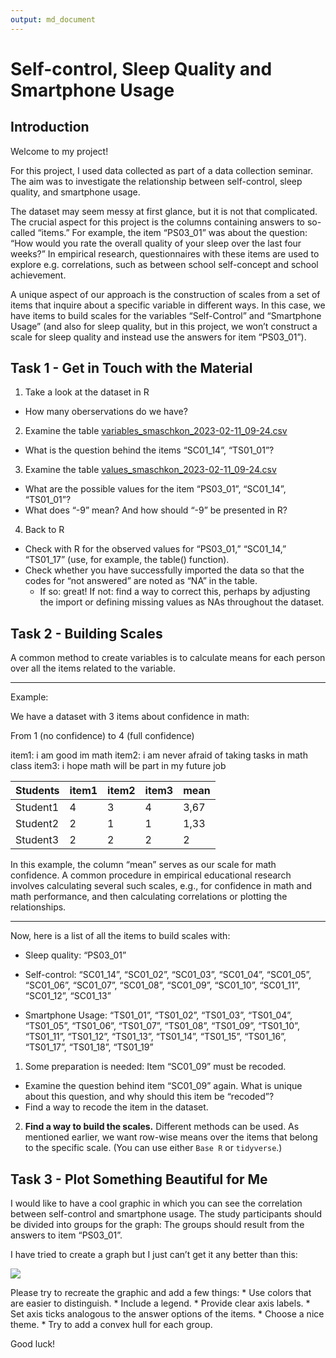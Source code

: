 ```yaml
---
output: md_document
---
```


# Self-control, Sleep Quality and Smartphone Usage

## Introduction

Welcome to my project!

For this project, I used data collected as part of a data collection
seminar. The aim was to investigate the relationship between
self-control, sleep quality, and smartphone usage.

The dataset may seem messy at first glance, but it is not that
complicated. The crucial aspect for this project is the columns
containing answers to so-called "items." For example, the item "PS03_01"
was about the question: "How would you rate the overall quality of your
sleep over the last four weeks?" In empirical research, questionnaires
with these items are used to explore e.g. correlations, such as between
school self-concept and school achievement.

A unique aspect of our approach is the construction of scales from a set
of items that inquire about a specific variable in different ways. In
this case, we have items to build scales for the variables
"Self-Control" and "Smartphone Usage" (and also for sleep quality, but
in this project, we won't construct a scale for sleep quality and
instead use the answers for item "PS03_01").

## Task 1 - Get in Touch with the Material

1) Take a look at the dataset in R

  * How many oberservations do we have?

2) Examine the table
    [variables_smaschkon_2023-02-11_09-24.csv](variables_smaschkon_2023-02-11_09-24.csv)

  * What is the question behind the items "SC01_14", "TS01_01"?

3)  Examine the table
    [values_smaschkon_2023-02-11_09-24.csv](values_smaschkon_2023-02-11_09-24.csv)

  * What are the possible values for the item "PS03_01", "SC01_14",
    "TS01_01"?
  * What does "-9" mean? And how should "-9" be presented in R?

4)  Back to R

  * Check with R for the observed values for "PS03_01," "SC01_14,"
    "TS01_17" (use, for example, the table() function).
  * Check whether you have successfully imported the data so that the
    codes for "not answered" are noted as "NA" in the table.
    *   If so: great! If not: find a way to correct this, perhaps by
        adjusting the import or defining missing values as NAs
        throughout the dataset.

## Task 2 - Building Scales

A common method to create variables is to calculate means for each
person over all the items related to the variable.

------------------------------------------------------------------------

Example:

We have a dataset with 3 items about confidence in math:

From 1 (no confidence) to 4 (full confidence)

item1: i am good im math item2: i am never afraid of taking tasks in
math class item3: i hope math will be part in my future job

| Students | item1 | item2 | item3 | mean |
|----------|-------|-------|-------|------|
| Student1 | 4     | 3     | 4     | 3,67 |
| Student2 | 2     | 1     | 1     | 1,33 |
| Student3 | 2     | 2     | 2     | 2    |

In this example, the column "mean" serves as our scale for math
confidence. A common procedure in empirical educational research
involves calculating several such scales, e.g., for confidence in math
and math performance, and then calculating correlations or plotting the
relationships.

------------------------------------------------------------------------

Now, here is a list of all the items to build scales with:

* Sleep quality: "PS03_01"

* Self-control: "SC01_14", "SC01_02", "SC01_03", "SC01_04", "SC01_05",
    "SC01_06", "SC01_07", "SC01_08", "SC01_09", "SC01_10", "SC01_11",
    "SC01_12", "SC01_13"

* Smartphone Usage: "TS01_01", "TS01_02", "TS01_03", "TS01_04",
    "TS01_05", "TS01_06", "TS01_07", "TS01_08", "TS01_09", "TS01_10",
    "TS01_11", "TS01_12", "TS01_13", "TS01_14", "TS01_15", "TS01_16",
    "TS01_17", "TS01_18", "TS01_19"


1)  Some preparation is needed: Item "SC01_09" must be recoded.

  * Examine the question behind item "SC01_09" again. What is unique
    about this question, and why should this item be "recoded"?
  * Find a way to recode the item in the dataset.

2) **Find a way to build the scales.** Different methods can be used.
    As mentioned earlier, we want row-wise means over the items that
    belong to the specific scale. (You can use either `Base R` or
    `tidyverse`.)


## Task 3 - Plot Something Beautiful for Me

I would like to have a cool graphic in which you can see the correlation
between self-control and smartphone usage. The study participants should
be divided into groups for the graph: The groups should result from the
answers to item "PS03_01".

I have tried to create a graph but I just can't get it any better than
this:

![](Rplot.png)

Please try to recreate the graphic and add a few things: 
* Use colors that are easier to distinguish. 
* Include a legend. 
* Provide clear axis labels. 
* Set axis ticks analogous to the answer options of the items. 
* Choose a nice theme. 
* Try to add a convex hull for each group.

Good luck!
